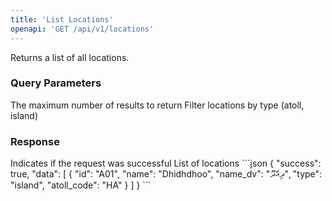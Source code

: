```yaml
---
title: 'List Locations'
openapi: 'GET /api/v1/locations'
---
```


Returns a list of all locations.

### Query Parameters

<ParamField query="limit" type="integer">
  The maximum number of results to return
</ParamField>

<ParamField query="type" type="string">
  Filter locations by type (atoll, island)
</ParamField>

### Response

<ResponseField name="success" type="boolean" required>
  Indicates if the request was successful
</ResponseField>

<ResponseField name="data" type="array" required>
  List of locations
</ResponseField>

<ResponseExample>
```json
{
  "success": true,
  "data": [
    {
      "id": "A01",
      "name": "Dhidhdhoo",
      "name_dv": "ދިއްދޫ",
      "type": "island",
      "atoll_code": "HA"
    }
  ]
}
```
</ResponseExample> 